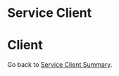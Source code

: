 = Service Client =

= Client =

Go back to [[Summer of Code 2007/Service Clients|Service Client Summary]].